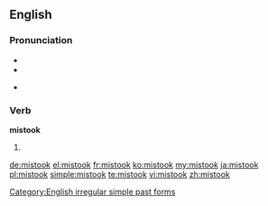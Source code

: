 ==English==

===Pronunciation===
* {{SAMPA|/mIs'tUk/}}
* {{IPA|/mɪsˈtʊk/}}
* {{audio|en-us-mistook.ogg|Audio (US)}}
*: {{rhymes|ʊk}}

===Verb===
'''mistook'''

# {{simple past of|[[mistake]]}}

[[Category:English irregular simple past forms]]

[[de:mistook]]
[[el:mistook]]
[[fr:mistook]]
[[ko:mistook]]
[[my:mistook]]
[[ja:mistook]]
[[pl:mistook]]
[[simple:mistook]]
[[te:mistook]]
[[vi:mistook]]
[[zh:mistook]]